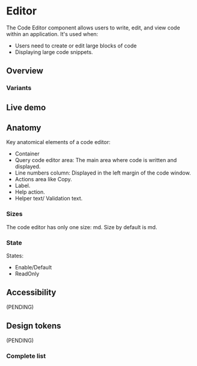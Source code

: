 


<Meta title="Components/CodeEditor" />

# Editor
The Code Editor component allows users to write, edit, and view code within an application. It's used when:
- Users need to create or edit large blocks of code
- Displaying large code snippets.


## Overview

### Variants
<Figure>
  <Figma
    aspectRatio="16x9"
    url="https://www.figma.com/file/4f9wa0fKYIwMue6yo6nrJL/GDS---Web-Previews?page-id=19670%3A26211&node-id=19670-26759&node-type=frame&viewport=129%2C348%2C1&t=Zc2EtsQGAq803GRb-1&scaling=min-zoom&content-scaling=fixed"
  />
</Figure>

## Live demo
<LiveDemo
  story={Stories.Example}
  urlHtml="https://devoinc.github.io/genesys-styles/?path=/docs/components-tabs--docs"
  urlReact="https://devoinc.github.io/genesys-ui/?path=/docs/components-code-editor--docs"
/>

## Anatomy
Key anatomical elements of a code editor:
- Container
- Query code editor area: The main area where code is written and displayed.
- Line numbers column: Displayed in the left margin of the code window. 
- Actions area like Copy.
- Label.
- Help action.
- Helper text/ Validation text.

<Figure>
  <Figma
    aspectRatio="16x9"
    url="https://www.figma.com/file/4f9wa0fKYIwMue6yo6nrJL/GDS---Web-Previews?page-id=19670%3A26211&node-id=19670-26212&node-type=frame&viewport=-970%2C331%2C0.77&t=SBCrJTjCKlTwHemP-1&scaling=min-zoom&content-scaling=fixed"
  />
</Figure>

### Sizes
The code editor has only one size: md. Size by default is md.

### State
States:
- Enable/Default
- ReadOnly
<Figure>
  <Figma
    aspectRatio="16x9"
    url="https://www.figma.com/file/4f9wa0fKYIwMue6yo6nrJL/GDS---Web-Previews?page-id=19670%3A26211&node-id=19670-26759&node-type=frame&viewport=129%2C348%2C1&t=Zc2EtsQGAq803GRb-1&scaling=min-zoom&content-scaling=fixed"
  />
</Figure>

## Accessibility

(PENDING)

## Design tokens

(PENDING)

### Complete list

<DesignTokensList componentName="editor" />

